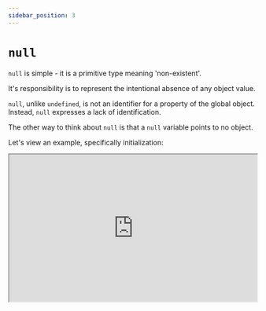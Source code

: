```yaml
---
sidebar_position: 3
---
```




# `null`

`null` is simple - it is a primitive type meaning 'non-existent'.

It's responsibility is to represent the intentional absence of any object value. 

`null`, unlike `undefined`, is not an identifier for a property of the global object. Instead, `null` expresses a lack of identification.

The other way to think about `null` is that a `null` variable points to no object.  

Let's view an example, specifically initialization:

 <iframe
    src="https://hlab.app/s/docs/nullex1_hbook"
    width="100%"
    height="300px"/>

<p>&nbsp;</p>

:::caution

In the following example we use `===` to learn about `null`. 

While `==` differs from `===` (equality vs identity), **only identity (`===`) is allowed.**
:::

<p>&nbsp;</p>

 <iframe
    src="https://hlab.app/s/docs/null_hbook"
    width="100%"
    height="500px"/>

<p>&nbsp;</p>

:::tip
Overall, be aware of `null` and learn where they can show up. Use `try...catch` blocks to handle them. 

Lastly, it's good to understand the differences between `null`, `undefined`, and `NaN`.
:::